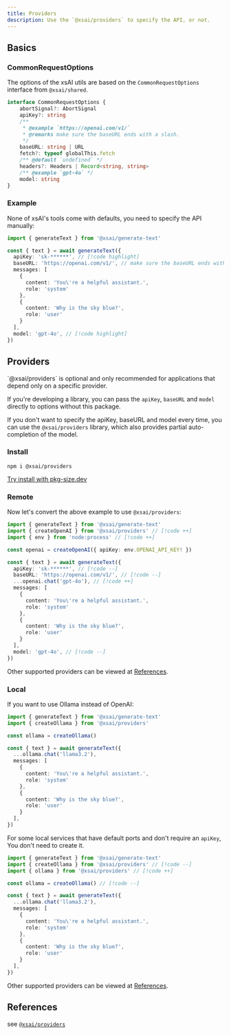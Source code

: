 ```yaml
---
title: Providers
description: Use the `@xsai/providers` to specify the API, or not.
---
```


## Basics

### CommonRequestOptions

The options of the xsAI utils are based on the `CommonRequestOptions` interface from `@xsai/shared`.

```ts twoslash
interface CommonRequestOptions {
    abortSignal?: AbortSignal
    apiKey?: string
    /**
     * @example `https://openai.com/v1/`
     * @remarks make sure the baseURL ends with a slash.
     */
    baseURL: string | URL
    fetch?: typeof globalThis.fetch
    /** @default `undefined` */
    headers?: Headers | Record<string, string>
    /** @example `gpt-4o` */
    model: string
}
```

### Example

None of xsAI's tools come with defaults, you need to specify the API manually:

```ts twoslash
import { generateText } from '@xsai/generate-text'

const { text } = await generateText({
  apiKey: 'sk-******', // [!code highlight]
  baseURL: 'https://openai.com/v1/', // make sure the baseURL ends with a slash // [!code highlight]
  messages: [
    {
      content: 'You\'re a helpful assistant.',
      role: 'system'
    },
    {
      content: 'Why is the sky blue?',
      role: 'user'
    }
  ],
  model: 'gpt-4o', // [!code highlight]
})
```

## Providers

<Callout title="Caution" type="warn">
  `@xsai/providers` is optional and only recommended for applications that depend only on a specific provider.

  If you're developing a library, you can pass the `apiKey`, `baseURL` and `model` directly to options without this package.
</Callout>

If you don't want to specify the apiKey, baseURL and model every time, you can use the `@xsai/providers` library, which also provides partial auto-completion of the model.

### Install

```package-install
npm i @xsai/providers
```

[Try install with pkg-size.dev](https://pkg-size.dev/@xsai/providers)

### Remote

Now let's convert the above example to use `@xsai/providers`:

```ts
import { generateText } from '@xsai/generate-text'
import { createOpenAI } from '@xsai/providers' // [!code ++]
import { env } from 'node:process' // [!code ++]

const openai = createOpenAI({ apiKey: env.OPENAI_API_KEY! })

const { text } = await generateText({
  apiKey: 'sk-******', // [!code --]
  baseURL: 'https://openai.com/v1/', // [!code --]
  ...openai.chat('gpt-4o'), // [!code ++]
  messages: [
    {
      content: 'You\'re a helpful assistant.',
      role: 'system'
    },
    {
      content: 'Why is the sky blue?',
      role: 'user'
    }
  ],
  model: 'gpt-4o', // [!code --]
})
```

Other supported providers can be viewed at [References](#references).

### Local

If you want to use Ollama instead of OpenAI:

```ts twoslash
import { generateText } from '@xsai/generate-text'
import { createOllama } from '@xsai/providers'

const ollama = createOllama()

const { text } = await generateText({
  ...ollama.chat('llama3.2'),
  messages: [
    {
      content: 'You\'re a helpful assistant.',
      role: 'system'
    },
    {
      content: 'Why is the sky blue?',
      role: 'user'
    }
  ],
})
```

For some local services that have default ports and don't require an `apiKey`, You don't need to create it.

```ts
import { generateText } from '@xsai/generate-text'
import { createOllama } from '@xsai/providers' // [!code --]
import { ollama } from '@xsai/providers' // [!code ++]

const ollama = createOllama() // [!code --]

const { text } = await generateText({
  ...ollama.chat('llama3.2'),
  messages: [
    {
      content: 'You\'re a helpful assistant.',
      role: 'system'
    },
    {
      content: 'Why is the sky blue?',
      role: 'user'
    }
  ],
})
```

Other supported providers can be viewed at [References](#references).

## References

see [`@xsai/providers`](https://tsdocs.dev/search/docs/@xsai/providers)
